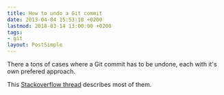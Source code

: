 ```yaml
---
title: How to undo a Git commit
date: 2013-04-04 15:53:18 +0200
lastmod: 2018-03-14 13:00:00 +0200
tags:
- git
layout: PostSimple
---
```


There a tons of cases where a Git commit has to be undone, each with it's own prefered approach.

This [Stackoverflow thread](http://stackoverflow.com/questions/927358/how-to-undo-the-last-git-commit "Stackoverflow: how to undo the last Git commit") describes most of them.

